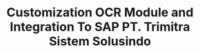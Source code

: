 ---
title: "Customization OCR Module and Integration To SAP PT. Trimitra Sistem Solusindo"
publishedAt: "2024-07-22"
images:
  - "/images/projects/project-01/sales-odoo.mp4"
---